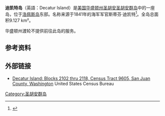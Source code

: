 {{Infobox islands
|name             = 聖胡安群島
|image_name       = Decatur_Island_locator_map.svg
|image_caption    = 迪凯特岛位置
|image_size       =
|map              = Washington
|map_caption      = Decatur Island (Washington)
|native_name      = 
|native_name_link = 
|nickname         =
|location         = [[太平洋西北地區|太平洋西北地區]]
|coordinates      = {{coord|48.510236|N|122.810926|W|type:isle_region:US-WA_scale:250000|display=inline,title}}
|archipelago      = [[聖胡安群島|聖胡安群島]]
|total_islands    =
|major_islands    =
|area_sqmi        = 3.524
|length_km        =
|width_km         =
|highest_mount    = 
|elevation_ft     = 
|country          = United States
|country_admin_divisions_title     = State
|country_admin_divisions           = [[華盛頓州|華盛頓州]]
|country_admin_divisions_title_1   = County
|country_admin_divisions_1         = [[聖胡安縣_(華盛頓州)|聖胡安縣]]
|country_admin_divisions_title_2   =
|country_admin_divisions_2         =
|country_largest_city              =
|country_largest_city_population   =
|population       = 71 
|population_as_of = 2000
|density_km2      = 
|ethnic_groups    =
|additional_info  =
}}

'''迪凯特岛'''（英語：Decatur Island）是[[美国|美国]][[华盛顿州|华盛顿州]][[圣胡安|圣胡安]][[圣胡安群岛|圣胡安群岛]]中的一座岛，位于[[洛佩斯岛|洛佩斯岛]]东部。名称来源于1841年的海军军官斯蒂芬·迪凯特<ref name=majors>{{Cite book | last = Majors | first = Harry M. | title = Exploring Washington | publisher = Van Winkle Publishing Co | year = 1975 | page = 23 | url = http://books.google.com/books?id=CoWrPQAACAAJ | isbn = 9780918664006 | access-date = 2011-12-10 | archive-date = 2011-06-29 | archive-url = https://web.archive.org/web/20110629020313/http://books.google.com/books?id=CoWrPQAACAAJ | dead-url = no }}</ref>。全岛总面积9.127 km²。

华盛顿州渡轮不提供前往此岛的服务。

==参考资料==
{{reflist}}

==外部链接==
*[https://web.archive.org/web/20110607180326/http://factfinder.census.gov/servlet/DTTable?_bm=y&-context=dt&-ds_name=DEC_2000_SF1_U&-CONTEXT=dt&-mt_name=DEC_2000_SF1_U_P001&-tree_id=4001&-transpose=N&-redoLog=false&-all_geo_types=N&-_caller=geoselect&-geo_id=100$10000US530559605002102&-geo_id=100$10000US530559605002103&-geo_id=100$10000US530559605002104&-geo_id=100$10000US530559605002105&-geo_id=100$10000US530559605002106&-geo_id=100$10000US530559605002107&-geo_id=100$10000US530559605002108&-geo_id=100$10000US530559605002109&-geo_id=100$10000US530559605002110&-geo_id=100$10000US530559605002111&-geo_id=100$10000US530559605002112&-geo_id=100$10000US530559605002113&-geo_id=100$10000US530559605002114&-geo_id=100$10000US530559605002115&-geo_id=100$10000US530559605002116&-geo_id=100$10000US530559605002117&-geo_id=100$10000US530559605002118&-search_results=100$10000US530559601002092&-format=&-_lang=en&-show_geoid=Y Decatur Island: Blocks 2102 thru 2118, Census Tract 9605, San Juan County, Washington] United States Census Bureau

{{commonscat}}
{{normdaten}}
{{DEFAULTSORT:Decatur Island}}
[[Category:圣胡安群岛|Category:圣胡安群岛]]
{{washington-stub}}